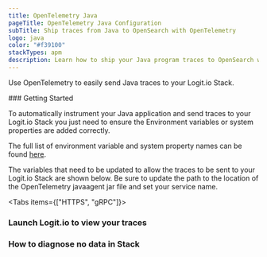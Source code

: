 ```yaml
---
title: OpenTelemetry Java
pageTitle: OpenTelemetry Java Configuration
subTitle: Ship traces from Java to OpenSearch with OpenTelemetry
logo: java
color: "#f39100"
stackTypes: apm
description: Learn how to ship your Java program traces to OpenSearch with our example configurations.
---
```


Use OpenTelemetry to easily send Java traces to your Logit.io Stack.

<Steps>
  ### Getting Started

  To automatically instrument your Java application and send traces 
  to your   Logit.io Stack you just need to ensure the Environment 
  variables or system properties are added correctly.

  The full list of environment variable and system property names can be found 
  [here](https://github.com/open-telemetry/opentelemetry-java/blob/main/sdk-extensions/autoconfigure/README.md#opentelemetry-resource). 
  
  The variables that need to be updated to allow the traces to be sent 
  to your Logit.io Stack are shown below. Be sure to update the path to 
  the location of the OpenTelemetry javaagent jar file and set your service name.

  <Tabs items={["HTTPS", "gRPC"]}>
  
  <Tab>
    <JavaOtlpExporterSettings protocol="http" port="@opentelemetry.httpsPort" />
  </Tab>

  <Tab>
    <JavaOtlpExporterSettings protocol="grpc" port="@opentelemetry.grpcPort" />
  </Tab>

  </Tabs>

  ### Launch Logit.io to view your traces

  <LaunchStack utmMedium="apm" utmCampaign="java" source="apm_java_grpc" />

  ### How to diagnose no data in Stack

  <DiagnoseNoData />
</Steps>